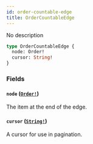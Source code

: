 ```yaml
---
id: order-countable-edge
title: OrderCountableEdge
---
```


No description

```graphql
type OrderCountableEdge {
  node: Order!
  cursor: String!
}
```

### Fields

#### `node` ([`Order!`](../../../developer/api-reference/objects/order))

The item at the end of the edge.

#### `cursor` ([`String!`](../../../developer/api-reference/scalars/string))

A cursor for use in pagination.
